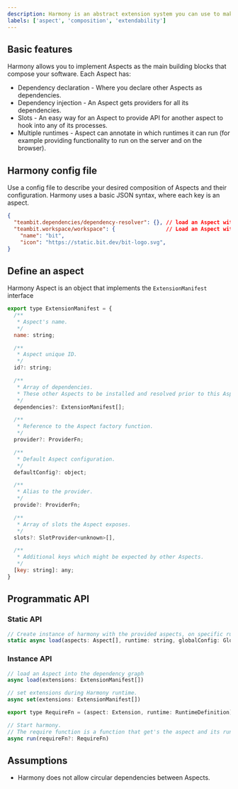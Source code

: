 ```yaml
---
description: Harmony is an abstract extension system you can use to make any software extendable and composable. It is the engine that drives Bit extensibility and composability.
labels: ['aspect', 'composition', 'extendability']
---
```


## Basic features

Harmony allows you to implement Aspects as the main building blocks that compose your software. Each Aspect has:

* Dependency declaration - Where you declare other Aspects as dependencies.
* Dependency injection - An Aspect gets providers for all its dependencies.
* Slots - An easy way for an Aspect to provide API for another aspect to hook into any of its processes.
* Multiple runtimes - Aspect can annotate in which runtimes it can run (for example providing functionality to run on the server and on the browser).

## Harmony config file

Use a config file to describe your desired composition of Aspects and their configuration. Harmony uses a basic JSON syntax, where each key is an aspect.

```json
{
  "teambit.dependencies/dependency-resolver": {}, // load an Aspect without providing configuration
  "teambit.workspace/workspace": {                // Load an Aspect with configuration
    "name": "bit",
    "icon": "https://static.bit.dev/bit-logo.svg",
}
```

## Define an aspect

Harmony Aspect is  an object that implements the `ExtensionManifest` interface

```js
export type ExtensionManifest = {
  /**
   * Aspect's name.
   */
  name: string;

  /**
   * Aspect unique ID.
   */
  id?: string;

  /**
   * Array of dependencies.
   * These other Aspects to be installed and resolved prior to this Aspect activation.
   */
  dependencies?: ExtensionManifest[];

  /**
   * Reference to the Aspect factory function.
   */
  provider?: ProviderFn;

  /**
   * Default Aspect configuration. 
   */
  defaultConfig?: object;

  /**
   * Alias to the provider.
   */
  provide?: ProviderFn;

  /**
   * Array of slots the Aspect exposes.
   */
  slots?: SlotProvider<unknown>[],

  /**
   * Additional keys which might be expected by other Aspects.
   */
  [key: string]: any;
}
```

## Programmatic API

### Static API

```js
// Create instance of harmony with the provided aspects, on specific runtime, with provided config
static async load(aspects: Aspect[], runtime: string, globalConfig: GlobalConfig) {
```

### Instance API

```js
// load an Aspect into the dependency graph
async load(extensions: ExtensionManifest[])

// set extensions during Harmony runtime.
async set(extensions: ExtensionManifest[])

export type RequireFn = (aspect: Extension, runtime: RuntimeDefinition) => Promise<void>;

// Start harmony. 
// The require function is a function that get's the aspect and its runtime, and knows to require/load it
async run(requireFn?: RequireFn) 
```

## Assumptions

* Harmony does not allow circular dependencies between Aspects.

<!--

-------------------------for reference only - to remove ------------------

## composition model
Harmony proposes a graph composition model.
composition model should allow:

- full control over composition including dependency composition.
- easy overrides mechanism for configs.
- full encapsulation of an extension. 

bit.config.js
```js
import FlowSchemaPlugin from '@bit/plugins.flow-schema';

export default () => {
  return [ // returns an array of PluginInstance
    [FlowSchemaPlugin, {

    }],
    [ReactSchemaPlugin, {
      eslintrc: './.eslintrc'
    }]
  ];
}
```

configured extensions in bit.json
```json
{
  "extensions": {
    "bit.envs/eslint@0.0.4": {
      "eslintrc": "./.eslintrc"
    },
    "bit.envs/babel@0.0.1": {
      "babelrc": "./.babelrc",
      "strict": true,
      "__alias": "compile"
    },
    "bit.envs/webpack@0.0.1": {
      "config": "./webpack.config.js",
      "mode": "prod",
      "__alias": "bundle"
    },
    "bit.envs/mocha@0.0.1": {
      "reporter": "json",
      "mochaOptions": "./mocha.opts",
      "__alias": "test-mocha"
    }
  },
  "pipes": {
    "tag": [""]
  },
  "dist": {
    "target": "",
    "entry": ""
  }
}
```

### Open questions
- How do I install a Bit extensions? Where the component is configured?
- Is the extension installed with Bit/NPM?
- What's the impl. behind `bit use <plugin/extension name>`
- maybe an composition model can co-exist as json and js? what are the tradeoffs?

## extension registration
```js
import { register } from 'harmony';
import { DocGen } from '@bit/bit.exts.doc-gen';

const extensions = register([DocGen]);
```

## lifecycle event invocation

```js
import { invoke } from 'harmony';

invoke('tag', ...data);
```

## lifecycle event registration
```js
import { Lifecycle } from 'harmony';

@Lifecycle(Tag);
function tag() {
  
}
```

## state / schema management
```ts
@Lifecycle(Tag)
function tag(component: Component) {
  const docs = component.get('docs'); // returns `Maybe` type?
  const docs: Docs = docs.get();
}
```

## function extension 

```js
export default function foo() {
  context.a
}
```

## configuration
an extension can declaratively ask for configuration type. this can be reflected
- extensions can be configured during instantiation.
- configuration types can be built from multiple sources

## context
- standard context can be shared between all extensions in the same instance.

## extension composition
- hook invocation from an extension
- extension dependencies? how can an extension declare a dependency as part of its execution? 
- contextual/namespaced hooks
- config api

## extension resolution
```js
import { resolve } from 'harmony';

const extension = resolve('doc-gen');
```

## Questions (?)
- can extensions be added/configured during runtime? DI
- is there a difference between extension composition to registration?
- how to make autocomplete work for hooks?
- how to avoid unintentional hook invocation (decorators?) 
- how to declare a new hook..
- schema validator
- dev experience of an extension.
- how do manage different runtime environments? should I? Why is that relevant?
- runtime capsules?
- how can one extension run from both server and client? how capsule is related?
- in which process extensions will run from? also, what will happen from the backend?
- 
-->
